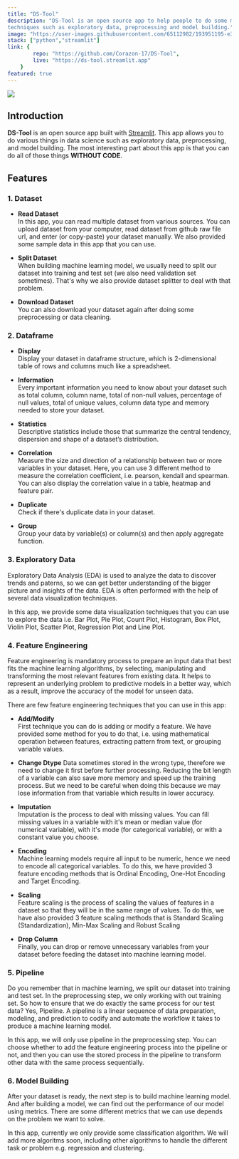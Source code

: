 ```yaml
---
title: "DS-Tool"
description: "DS-Tool is an open source app to help people to do some machine learning 
techniques such as exploratory data, preprocessing and model building."
image: "https://user-images.githubusercontent.com/65112982/193951195-e32cfdce-b99b-4d35-826a-2298b8b4f0c9.png"
stack: ["python","streamlit"]
link: {
        repo: "https://github.com/Corazon-17/DS-Tool",
        live: "https://ds-tool.streamlit.app"
    }
featured: true
---
```


![](https://user-images.githubusercontent.com/65112982/193951195-e32cfdce-b99b-4d35-826a-2298b8b4f0c9.png)
## Introduction
**DS-Tool** is an open source app built with [Streamlit](https://streamlit.io/). 
This app allows you to do various things in data science such as exploratory data, 
preprocessing, and model building. The most interesting part about this app is that 
you can do all of those things **WITHOUT CODE**.

## Features
### 1. Dataset
- **Read Dataset**  
In this app, you can read multiple dataset from various sources. You can upload dataset 
from your computer, read dataset from github raw file url, and enter (or copy-paste) your
 dataset manually. We also provided some sample data in this app that you can use.

- **Split Dataset**  
When building machine learning model, we usually need to split our dataset into training
 and test set (we also need validation set sometimes). That's why we also provide dataset
  splitter to deal with that problem.

- **Download Dataset**  
You can also download your dataset again after doing some preprocessing or data cleaning.

### 2. Dataframe
- **Display**  
Display your dataset in dataframe structure, which is 2-dimensional table of rows and
 columns much like a spreadsheet.

- **Information**  
Every important information you need to know about your dataset such as total column, 
column name, total of non-null values, percentage of null values, total of unique values, 
column data type and memory needed to store your dataset.

- **Statistics**  
Descriptive statistics include those that summarize the central tendency, dispersion and shape of a dataset’s distribution.

- **Correlation**  
Measure the size and direction of a relationship between two or more variables in your dataset.
 Here, you can use 3 different method to measure the correlation coefficient, i.e. pearson, 
 kendall and spearman. You can also display the correlation value in a table, heatmap and feature pair.

-  **Duplicate**  
Check if there's duplicate data in your dataset.

- **Group**  
Group your data by variable(s) or column(s) and then apply aggregate function.

### 3. Exploratory Data
Exploratory Data Analysis (EDA) is used to analyze the data to discover trends and paterns, 
so we can get better understanding of the bigger picture and insights of the data. 
EDA is often performed with the help of several data visualization techniques.

In this app, we provide some data visualization techniques that you can use to explore 
the data i.e. Bar Plot, Pie Plot, Count Plot, Histogram, Box Plot, Violin Plot, Scatter Plot, 
Regression Plot and Line Plot.

### 4. Feature Engineering
Feature engineering is mandatory process to prepare an input data that best fits the machine 
learning algorithms, by selecting, manipulating and transforming the most relevant features 
from existing data. It helps to represent an underlying problem to predictive models in a better way, 
which as a result, improve the accuracy of the model for unseen data.

There are few feature engineering techniques that you can use in this app:

- **Add/Modify**  
First technique you can do is adding or modify a feature. We have provided some method for you 
to do that, i.e. using mathematical operation between features, extracting pattern from text, 
or grouping variable values.

- **Change Dtype**
Data sometimes stored in the wrong type, therefore we need to change it first before further 
processing. Reducing the bit length of a variable can also save more memory and speed up the 
training process. But we need to be careful when doing this because we may lose information 
from that variable which results in lower accuracy.

- **Imputation**  
Imputation is the process to deal with missing values. You can fill missing values in a variable 
with it's mean or median value (for numerical variable), with it's mode (for categorical variable), 
or with a constant value you choose.

- **Encoding**  
Machine learning models require all input to be numeric, hence we need to encode all categorical 
variables. To do this, we have provided 3 feature encoding methods that is Ordinal Encoding, 
One-Hot Encoding and Target Encoding.

- **Scaling**  
Feature scaling is the process of scaling the values of features in a dataset so that they 
will be in the same range of values. To do this, we have also provided 3 feature scaling methods 
that is Standard Scaling (Standardization), Min-Max Scaling and Robust Scaling

- **Drop Column**  
Finally, you can drop or remove unnecessary variables from your dataset before feeding the 
dataset into machine learning model.

### 5. Pipeline
Do you remember that in machine learning, we split our dataset into training and test set. 
In the preprocessing step, we only working with out training set. So how to ensure that we 
do exactly the same process for our test data? Yes, Pipeline. A pipeline is a linear sequence 
of data preparation, modeling, and prediction to codify and automate the workflow it takes 
to produce a machine learning model.

In this app, we will only use pipeline in the preprocessing step. You can choose whether 
to add the feature engineering process into the pipeline or not, and then you can use the 
stored process in the pipeline to transform other data with the same process sequentially.

### 6. Model Building  
After your dataset is ready, the next step is to build machine learning model. And after 
building a model, we can find out the performance of our model using metrics. There are some 
different metrics that we can use depends on the problem we want to solve.

In this app, currently we only provide some classification algorithm. We will add more 
algoritms soon, including other algorithms to handle the different task or problem e.g. regression and clustering.